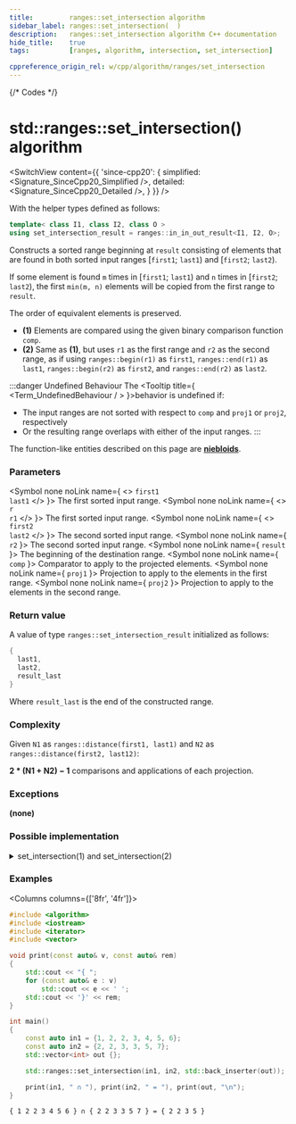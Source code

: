 ```yaml
---
title:         ranges::set_intersection algorithm
sidebar_label: ranges::set_intersection(  )
description:   ranges::set_intersection algorithm C++ documentation
hide_title:    true
tags:          [ranges, algorithm, intersection, set_intersection]

cppreference_origin_rel: w/cpp/algorithm/ranges/set_intersection
---
```




{/* Codes */}


# std::ranges::set_intersection() algorithm

<SwitchView content={{
	'since-cpp20': {
		simplified:	<Signature_SinceCpp20_Simplified />,
		detailed:	<Signature_SinceCpp20_Detailed />,
	}
}} />

With the helper types defined as follows:
```cpp
template< class I1, class I2, class O >
using set_intersection_result = ranges::in_in_out_result<I1, I2, O>;
```

Constructs a sorted range beginning at `result` consisting of elements that are found in
both sorted input ranges [`first1`; `last1`) and [`first2`; `last2`).

If some element is found `m` times in [`first1`; `last1`) and `n` times in [`first2`; `last2`),
the first `min(m, n)` elements will be copied from the first range to `result`.

The order of equivalent elements is preserved.

- **(1)** Elements are compared using the given binary comparison function `comp`.
- **(2)** Same as **(1)**, but uses `r1` as the first range and `r2` as the second range, as if using `ranges::begin(r1)` as `first1`, `ranges::end(r1)` as `last1`, `ranges::begin(r2)` as `first2`, and `ranges::end(r2)` as `last2`.

:::danger Undefined Behaviour
The <Tooltip title={ <Term_UndefinedBehaviour / > }>behavior is undefined</Tooltip> if:
 - The input ranges are not sorted with respect to `comp` and `proj1` or `proj2`, respectively
 - Or the resulting range overlaps with either of the input ranges.
:::

The function-like entities described on this page are [**niebloids**](/docs/std/algo/niebloids).

### Parameters

<SymbolTable>

  <Symbol none noLink name={ <> <code>first1</code> <br/> <code>last1</code> </> }>
    The first sorted input range.
  </Symbol>
  <Symbol none noLink name={ <> <code>r</code> <br/> <code>r1</code> </> }>
    The first sorted input range.
  </Symbol>
  <Symbol none noLink name={ <> <code>first2</code> <br/> <code>last2</code> </> }>
    The second sorted input range.
  </Symbol>
  <Symbol none noLink name={ <code>r2</code> }>
    The second sorted input range.
  </Symbol>
  <Symbol none noLink name={ <code>result</code> }>
    The beginning of the destination range.
  </Symbol>
  <Symbol none noLink name={ <code>comp</code> }>
    Comparator to apply to the projected elements.
  </Symbol>
  <Symbol none noLink name={ <code>proj1</code> }>
    Projection to apply to the elements in the first range.
  </Symbol>
  <Symbol none noLink name={ <code>proj2</code> }>
    Projection to apply to the elements in the second range.
  </Symbol>

</SymbolTable>

### Return value

A value of type `ranges::set_intersection_result` initialized as follows:
```cpp
{
  last1,
  last2,
  result_last
}
```
Where `result_last` is the end of the constructed range.

### Complexity

Given `N1` as `ranges::distance(first1, last1)` and `N2` as `ranges::distance(first2, last12)`:

**2 \* (N1 + N2) − 1** comparisons and applications of each projection.


### Exceptions

**(none)**

### Possible implementation

<details>
<summary>set_intersection(1) and set_intersection(2)</summary>

```cpp
struct set_intersection_fn
{
    template<std::input_iterator I1, std::sentinel_for<I1> S1,
             std::input_iterator I2, std::sentinel_for<I2> S2,
             std::weakly_incrementable O, class Comp = ranges::less,
             class Proj1 = std::identity, class Proj2 = std::identity>
    requires std::mergeable<I1, I2, O, Comp, Proj1, Proj2>
    constexpr ranges::set_union_result<I1, I2, O>
        operator()(I1 first1, S1 last1, I2 first2, S2 last2,
                   O result, Comp comp = {},
                   Proj1 proj1 = {}, Proj2 proj2 = {}) const
    {
        while (!(first1 == last1 or first2 == last2))
        {
            if (std::invoke(comp, std::invoke(proj1, *first1), std::invoke(proj2, *first2)))
                ++first1;
            else if (std::invoke(comp, std::invoke(proj2, *first2), std::invoke(proj1, *first1)))
                ++first2;
            else
                *result = *first1, ++first1, ++first2, ++result;
        }
        return {ranges::next(std::move(first1), std::move(last1)),
                ranges::next(std::move(first2), std::move(last2)),
                std::move(result)};
    }

    template<ranges::input_range R1, ranges::input_range R2,
             std::weakly_incrementable O, class Comp = ranges::less,
             class Proj1 = std::identity, class Proj2 = std::identity>
    requires std::mergeable<ranges::iterator_t<R1>, ranges::iterator_t<R2>,
                            O, Comp, Proj1, Proj2>
    constexpr ranges::set_intersection_result<ranges::borrowed_iterator_t<R1>,
                                              ranges::borrowed_iterator_t<R2>, O>
        operator()(R1&& r1, R2&& r2, O result, Comp comp = {},
                   Proj1 proj1 = {}, Proj2 proj2 = {}) const
    {
        return (*this)(ranges::begin(r1), ranges::end(r1),
                       ranges::begin(r2), ranges::end(r2),
                       std::move(result), std::move(comp),
                       std::move(proj1), std::move(proj2));
    }
};

inline constexpr set_intersection_fn set_intersection {};
```

</details>

### Examples

<Columns columns={['8fr', '4fr']}>
<div>

```cpp title='Main.cpp' showLineNumbers
#include <algorithm>
#include <iostream>
#include <iterator>
#include <vector>

void print(const auto& v, const auto& rem)
{
    std::cout << "{ ";
    for (const auto& e : v)
        std::cout << e << ' ';
    std::cout << '}' << rem;
}

int main()
{
    const auto in1 = {1, 2, 2, 3, 4, 5, 6};
    const auto in2 = {2, 2, 3, 3, 5, 7};
    std::vector<int> out {};

    std::ranges::set_intersection(in1, in2, std::back_inserter(out));

    print(in1, " ∩ "), print(in2, " = "), print(out, "\n");
}
```

</div>
<div>

```plaintext title="Output"
{ 1 2 2 3 4 5 6 } ∩ { 2 2 3 3 5 7 } = { 2 2 3 5 }
```

</div>
</Columns>
